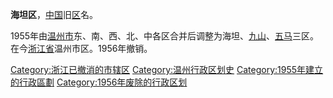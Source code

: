 {{unreferenced|time=2019-01-27T01:57:25+00:00}}
'''海坦区'''，[[中国|中国]]旧[[市辖区|区]]名。

1955年由[[温州市|温州市]]东、南、西、北、中各区合并后调整为海坦、[[九山区|九山]]、[[五马区|五马]]三区。在今[[浙江省|浙江省]]温州市区。1956年撤销。

{{中华人民共和国行政区划小作品}}
{{DEFAULTSORT:H}}
[[Category:浙江已撤消的市辖区|Category:浙江已撤消的市辖区]]
[[Category:温州行政区划史|Category:温州行政区划史]]
[[Category:1955年建立的行政區劃|Category:1955年建立的行政區劃]]
[[Category:1956年废除的行政区划|Category:1956年废除的行政区划]]
